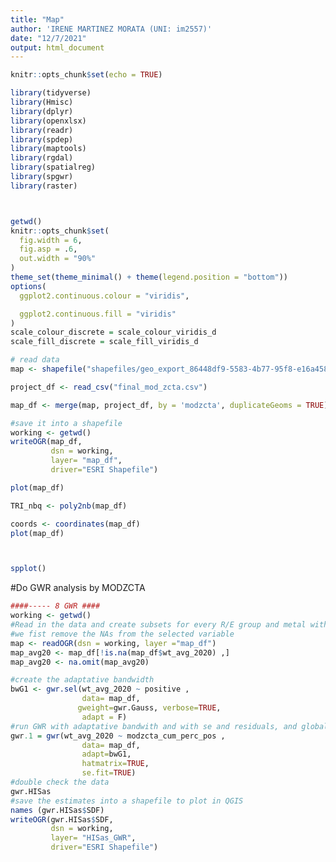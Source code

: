 ```yaml
---
title: "Map"
author: 'IRENE MARTINEZ MORATA (UNI: im2557)'
date: "12/7/2021"
output: html_document
---
```


```r

knitr::opts_chunk$set(echo = TRUE)

library(tidyverse)
library(Hmisc)     
library(dplyr)
library(openxlsx)
library(readr)
library(spdep)
library(maptools)
library(rgdal)
library(spatialreg)
library(spgwr)
library(raster)



getwd()
knitr::opts_chunk$set(
  fig.width = 6,
  fig.asp = .6,
  out.width = "90%"
)
theme_set(theme_minimal() + theme(legend.position = "bottom"))
options(
  ggplot2.continuous.colour = "viridis",

  ggplot2.continuous.fill = "viridis"
)
scale_colour_discrete = scale_colour_viridis_d
scale_fill_discrete = scale_fill_viridis_d
```


```r

# read data    
map <- shapefile("shapefiles/geo_export_86448df9-5583-4b77-95f8-e16a45855071.shp")  

project_df <- read_csv("final_mod_zcta.csv")

map_df <- merge(map, project_df, by = 'modzcta', duplicateGeoms = TRUE)

#save it into a shapefile
working <- getwd()
writeOGR(map_df, 
         dsn = working, 
         layer= "map_df",
         driver="ESRI Shapefile")

plot(map_df)

TRI_nbq <- poly2nb(map_df)

coords <- coordinates(map_df)
plot(map_df)



spplot()

```

#Do GWR analysis by MODZCTA

```r

####----- 8 GWR ####
working <- getwd()
#Read in the data and create subsets for every R/E group and metal with no NAs
#we fist remove the NAs from the selected variable
map <- readOGR(dsn = working, layer ="map_df")
map_avg20 <- map_df[!is.na(map_df$wt_avg_2020) ,]
map_avg20 <- na.omit(map_avg20)

#create the adaptative bandwidth
bwG1 <- gwr.sel(wt_avg_2020 ~ positive , 
                data= map_df, 
               gweight=gwr.Gauss, verbose=TRUE, 
                adapt = F)
#run GWR with adaptative bandwith and with se and residuals, and global R2
gwr.1 = gwr(wt_avg_2020 ~ modzcta_cum_perc_pos , 
                data= map_df, 
                adapt=bwG1,
                hatmatrix=TRUE,
                se.fit=TRUE)
#double check the data
gwr.HISas
#save the estimates into a shapefile to plot in QGIS
names (gwr.HISas$SDF)
writeOGR(gwr.HISas$SDF, 
         dsn = working, 
         layer= "HISas_GWR",
         driver="ESRI Shapefile")

```

